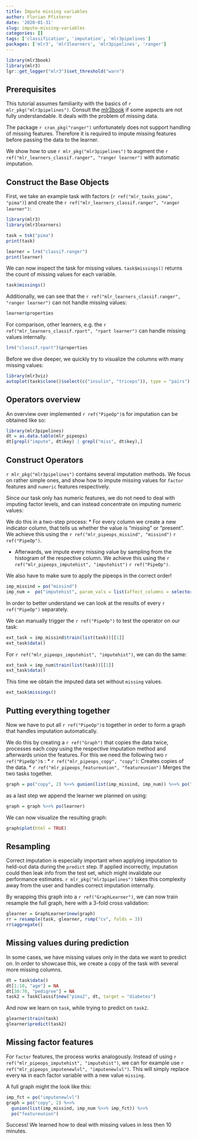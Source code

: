 ```yaml
---
title: Impute missing variables
author: Florian Pfisterer
date: '2020-01-31'
slug: impute-missing-variables
categories: []
tags: ['classification', 'imputation', 'mlr3pipelines']
packages: ['mlr3', 'mlr3learners', 'mlr3pipelines', 'ranger']
---
```


```r
library(mlr3book)
library(mlr3)
lgr::get_logger("mlr3")$set_threshold("warn")
```

## Prerequisites

This tutorial assumes familiarity with the basics of `r mlr_pkg("mlr3pipelines")`.
Consult the [mlr3book](https://mlr3book.mlr-org.com/pipelines.html) if some aspects are not  fully understandable.
It deals with the problem of missing data.

The package `r cran_pkg("ranger")` unfortunately does not support handling of missing features.
Therefore it is required to impute missing features before passing the data to the learner.

We show how to use `r mlr_pkg("mlr3pipelines")` to augment the `r ref("mlr_learners_classif.ranger", "ranger learner")` with automatic imputation.


## Construct the Base Objects

First, we take an example task with factors (`r ref("mlr_tasks_pima", "pima")`) and create the `r ref("mlr_learners_classif.ranger", "ranger learner")`:

```r
library(mlr3)
library(mlr3learners)

task = tsk("pima")
print(task)

learner = lrn("classif.ranger")
print(learner)
```

We can now inspect the task for missing values.
`task$missings()` returns the count of missing values for each variable.

```r
task$missings()
```

Additionally, we can see that the `r ref("mlr_learners_classif.ranger", "ranger learner")` can not handle missing values:

```r
learner$properties
```

For comparison, other learners, e.g. the `r ref("mlr_learners_classif.rpart", "rpart learner")` can handle missing values internally.

```r
lrn("classif.rpart")$properties
```

Before we dive deeper, we quickly try to visualize the columns with many missing values:

```r
library(mlr3viz)
autoplot(task$clone()$select(c("insulin", "triceps")), type = "pairs")
```

## Operators overview

An overview over implemented `r ref("PipeOp")`s for imputation can be obtained like so:

```r
library(mlr3pipelines)
dt = as.data.table(mlr_pipeops)
dt[grepl("impute", dt$key) | grepl("miss", dt$key),]
```
<!-- Replace with something using tags at some point-->

## Construct Operators

`r mlr_pkg("mlr3pipelines")` contains several imputation methods.
We focus on rather simple ones, and show how to impute missing values for `factor` features and
`numeric` features respectively.

Since our task only has numeric features, we do not need to deal with imputing factor levels,
and can instead concentrate on imputing numeric values:

We do this in a two-step process:
* For every column we create a new indicator column, that tells us whether the value is "missing" or "present".
  We achieve this using the  `r ref("mlr_pipeops_missind", "missind")` `r ref("PipeOp")`.

* Afterwards, we impute every missing value by sampling from the histogram of the respective column.
  We achieve this using the  `r ref("mlr_pipeops_imputehist", "imputehist")` `r ref("PipeOp")`.

We also have to make sure to apply the pipeops in the correct order!

```r
imp_missind = po("missind")
imp_num =  po("imputehist", param_vals = list(affect_columns = selector_type("numeric")))
```

In order to better understand we can look at the results of every `r ref("PipeOp")` separately.

We can manually trigger the `r ref("PipeOp")` to test the operator on our task:

```r
ext_task = imp_missind$train(list(task))[[1]]
ext_task$data()
```

For `r ref("mlr_pipeops_imputehist", "imputehist")`, we can do the same:

```r
ext_task = imp_num$train(list(task))[[1]]
ext_task$data()
```

This time we obtain the imputed data set without `missing` values.

```r
ext_task$missings()
```

## Putting everything together

Now we have to put all `r ref("PipeOp")`s  together in order to form a graph that handles imputation automatically.

We do this by creating a `r ref("Graph")` that copies the data twice, processes each copy using the respective imputation method and afterwards union the features.
For this we need the following two `r ref("PipeOp")`s :
* `r ref("mlr_pipeops_copy", "copy")`: Creates copies of the data.
* `r ref("mlr_pipeops_featureunion", "featureunion")` Merges the two tasks together.


```r
graph = po("copy", 2) %>>% gunion(list(imp_missind, imp_num)) %>>% po("featureunion")
```

as a last step we append the learner we planned on using:

```r
graph = graph %>>% po(learner)
```

We can now visualize the resulting graph:

```r
graph$plot(html = TRUE)
```

## Resampling

Correct imputation is especially important when applying imputation to held-out data during the `predict` step.
If applied incorrectly, imputation could then leak info from the test set, which might invalidate our performance estimates.
`r mlr_pkg("mlr3pipelines")` takes this complexity away from the user and handles correct imputation internally.

By wrapping this graph into a  `r ref("GraphLearner")`, we can now train resample the full graph, here with a 3-fold cross validation:

```r
glearner = GraphLearner$new(graph)
rr = resample(task, glearner, rsmp("cv", folds = 3))
rr$aggregate()
```

## Missing values during prediction

In some cases, we have missing values only in the data we want to predict on.
In order to showcase this, we create a copy of the task with several more missing columns.

```r
dt = task$data()
dt[1:10, "age"] = NA
dt[30:70, "pedigree"] = NA
task2 = TaskClassif$new("pima2", dt, target = "diabetes")
```

And now we learn on `task`, while trying to predict on `task2`.

```r
glearner$train(task)
glearner$predict(task2)
```

## Missing factor features

For `factor` features, the process works analogously.
Instead of using `r ref("mlr_pipeops_imputehist", "imputehist")`, we can for example use `r ref("mlr_pipeops_imputenewlvl", "imputenewlvl")`.
This will simply replace every `NA` in each factor variable with a new value `missing`.

A full graph might the look like this:

```r
imp_fct = po("imputenewlvl")
graph = po("copy", 2) %>>%
  gunion(list(imp_missind, imp_num %>>% imp_fct)) %>>%
  po("featureunion")
```

Success! We learned how to deal with missing values in less then 10 minutes.
